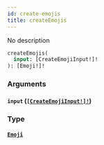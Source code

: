 ```yaml
---
id: create-emojis
title: createEmojis
---
```


No description

```graphql
createEmojis(
  input: [CreateEmojiInput!]!
): [Emoji!]!

```

### Arguments

#### `input` ([`[CreateEmojiInput!]!`](/graphql/inputs/create-emoji-input))

### Type

#### [`Emoji`](/graphql/objects/emoji)
